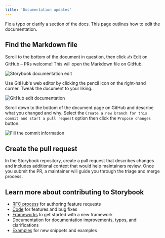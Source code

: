 ```yaml
---
title: 'Documentation updates'
---
```


Fix a typo or clarify a section of the docs. This page outlines how to edit the documentation.

## Find the Markdown file

Scroll to the bottom of the document in question, then click ✍️ Edit on GitHub – PRs welcome! This will open the Markdown file on GitHub.

![Storybook documentation edit](./storybook-edit-docs-optimized.png)

Use GitHub's web editor by clicking the pencil icon on the right-hand corner. Tweak the document to your liking.

![GitHub edit documentation](./github-docs-edit-optimized.png)

Scroll down to the bottom of the document page on GitHub and describe what you changed and why. Select the `Create a new branch for this commit and start a pull request` option then click the `Propose changes` button.

![Fill the commit information](./storybook-docs-submit-changes-optimized.png)

## Create the pull request

In the Storybook repository, create a pull request that describes changes and includes additional context that would help maintainers review. Once you submit the PR, a maintainer will guide you through the triage and merge process.

## Learn more about contributing to Storybook

* [RFC process](./RFC.mdx) for authoring feature requests
* [Code](./code.mdx) for features and bug fixes
* [Frameworks](./framework.mdx) to get started with a new framework
* Documentation for documentation improvements, typos, and clarifications
* [Examples](./new-snippets.mdx) for new snippets and examples
